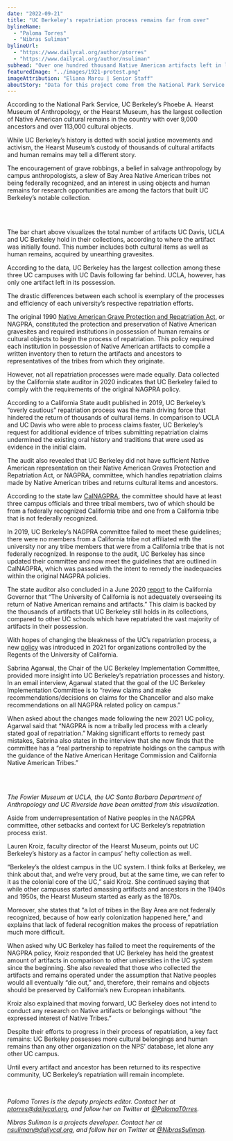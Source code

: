 ```yaml
---
date: "2022-09-21"
title: "UC Berkeley's repatriation process remains far from over"
bylineName:
  - "Paloma Torres"
  - "Nibras Suliman"
bylineUrl:
  - "https://www.dailycal.org/author/ptorres"
  - "https://www.dailycal.org/author/nsuliman"
subhead: "Over one hundred thousand Native American artifacts left in limbo"
featuredImage: "../images/1921-protest.png"
imageAttribution: "Eliana Marcu | Senior Staff"
aboutStory: "Data for this project come from the National Park Service. Museums and federal agencies with collections subject to the Native American Graves Protection and Repatriation Act must submit inventories of human remains and objects."
---
```


According to the National Park Service, UC Berkeley’s Phoebe A. Hearst Museum of Anthropology, or the Hearst Museum, has the largest collection of Native American cultural remains in the country with over 9,000 ancestors and over 113,000 cultural objects.

While UC Berkeley’s history is dotted with social justice movements and activism, the Hearst Museum’s custody of thousands of cultural artifacts and human remains may tell a different story.

The encouragement of grave robbings, a belief in salvage anthropology by campus anthropologists, a slew of Bay Area Native American tribes not being federally recognized, and an interest in using objects and human remains for research opportunities are among the factors that built UC Berkeley’s notable collection.

<br />

<ArtifactsBarChart />

<br />

The bar chart above visualizes the total number of artifacts UC Davis, UCLA and UC Berkeley hold in their collections, according to where the artifact was initially found. This number includes both cultural items as well as human remains, acquired by unearthing gravesites.

According to the data, UC Berkeley has the largest collection among these three UC campuses with UC Davis following far behind. UCLA, however, has only one artifact left in its possession.

The drastic differences between each school is exemplary of the processes and efficiency of each university’s respective repatriation efforts.

The original 1990 <a href="https://www.nps.gov/subjects/nagpra/index.htm" target="_blank">Native American Grave Protection and Repatriation Act</a>, or NAGPRA, constituted the protection and preservation of Native American gravesites and required institutions in possession of human remains or cultural objects to begin the process of repatriation. This policy required each institution in possession of Native American artifacts to compile a written inventory then to return the artifacts and ancestors to representatives of the tribes from which they originate.

However, not all repatriation processes were made equally. Data collected by the California state auditor in 2020 indicates that UC Berkeley failed to comply with the requirements of the original NAGPRA policy.

According to a California State audit published in 2019, UC Berkeley’s “overly cautious” repatriation process was the main driving force that hindered the return of thousands of cultural items. In comparison to UCLA and UC Davis who were able to process claims faster, UC Berkeley’s request for additional evidence of tribes submitting repatriation claims undermined the existing oral history and traditions that were used as evidence in the initial claim.

The audit also revealed that UC Berkeley did not have sufficient Native American representation on their Native American Graves Protection and Repatriation Act, or NAGPRA, committee, which handles repatriation claims made by Native American tribes and returns cultural items and ancestors.

According to the state law <a href="https://nahc.ca.gov/calnagpra/" target="_blank">CalNAGPRA</a>, the committee should have at least three campus officials and three tribal members, two of which should be from a federally recognized California tribe and one from a California tribe that is not federally recognized.

In 2019, UC Berkeley’s NAGPRA committee failed to meet these guidelines; there were no members from a California tribe not affiliated with the university nor any tribe members that were from a California tribe that is not federally recognized. In response to the audit, UC Berkeley has since updated their committee and now meet the guidelines that are outlined in CalNAGPRA, which was passed with the intent to remedy the inadequacies within the original NAGPRA policies.

The state auditor also concluded in a June 2020 <a href="https://www.auditor.ca.gov/pdfs/reports/2019-047.pdf" target="_blank">report</a> to the California Governor that “The University of California is not adequately overseeing its return of Native American remains and artifacts.” This claim is backed by the thousands of artifacts that UC Berkeley still holds in its collections, compared to other UC schools which have repatriated the vast majority of artifacts in their possession.

With hopes of changing the bleakness of the UC’s repatriation process, a new <a href="https://nahc.ca.gov/wp-content/uploads/2021/12/Final-UC-NAGPRA-Policy.pdf" target="_blank">policy</a> was introduced in 2021 for organizations controlled by the Regents of the University of California.

Sabrina Agarwal, the Chair of the UC Berkeley Implementation Committee, provided more insight into UC Berkeley’s repatriation processes and history. In an email interview, Agarwal stated that the goal of the UC Berkeley Implementation Committee is to “review claims and make recommendations/decisions on claims for the Chancellor and also make recommendations on all NAGPRA related policy on campus.”

When asked about the changes made following the new 2021 UC policy, Agarwal said that “NAGPRA is now a tribally led process with a clearly stated goal of repatriation.” Making significant efforts to remedy past mistakes, Sabrina also states in the interview that she now finds that the committee has a “real partnership to repatriate holdings on the campus with the guidance of the Native American Heritage Commission and California Native American Tribes.”

<br />

<ArtifactsPieChart />

<br />

_The Fowler Museum at UCLA, the UC Santa Barbara Department of Anthropology and_
_UC Riverside have been omitted from this visualization._

Aside from underrepresentation of Native peoples in the NAGPRA committee, other setbacks and context for UC Berkeley’s repatriation process exist.

Lauren Kroiz, faculty director of the Hearst Museum, points out UC Berkeley’s history as a factor in campus’ hefty collection as well.

“Berkeley’s the oldest campus in the UC system. I think folks at Berkeley, we think about that, and we’re very proud, but at the same time, we can refer to it as the colonial core of the UC,” said Kroiz. She continued saying that while other campuses started amassing artifacts and ancestors in the 1940s and 1950s, the Hearst Museum started as early as the 1870s.

Moreover, she states that “a lot of tribes in the Bay Area are not federally recognized, because of how early colonization happened here,” and explains that lack of federal recognition makes the process of repatriation much more difficult.

When asked why UC Berkeley has failed to meet the requirements of the NAGPRA policy, Kroiz responded that UC Berkeley has held the greatest amount of artifacts in comparison to other universities in the UC system since the beginning. She also revealed that those who collected the artifacts and remains operated under the assumption that Native peoples would all eventually “die out,” and, therefore, their remains and objects should be preserved by California’s new European inhabitants.

Kroiz also explained that moving forward, UC Berkeley does not intend to conduct any research on Native artifacts or belongings without “the expressed interest of Native Tribes.”

Despite their efforts to progress in their process of repatriation, a key fact remains: UC Berkeley possesses more cultural belongings and human remains than any other organization on the NPS’ database, let alone any other UC campus.

Until every artifact and ancestor has been returned to its respective community, UC Berkeley’s repatriation will remain incomplete.

<br />

_Paloma Torres is the deputy projects editor. Contact her at [ptorres@dailycal.org](mailto:ptorres@dailycal.org), and follow her on Twitter at <a href="https://twitter.com/PalomaT0rres" target="_blank">@PalomaT0rres</a>._

_Nibras Suliman is a projects developer. Contact her at [nsuliman@dailycal.org](mailto:nsuliman@dailycal.org), and follow her on Twitter at <a href="https://twitter.com/NibrasSuliman" target="_blank">@NibrasSuliman</a>._
